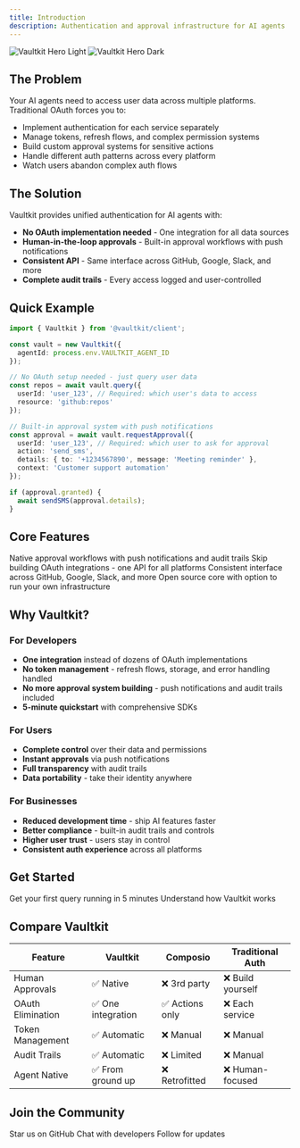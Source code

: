 ```yaml
---
title: Introduction
description: Authentication and approval infrastructure for AI agents
---
```


<img
  className="block dark:hidden"
  src="/images/hero-light.png"
  alt="Vaultkit Hero Light"
/>
<img
  className="hidden dark:block"
  src="/images/hero-dark.png"
  alt="Vaultkit Hero Dark"
/>

## The Problem

Your AI agents need to access user data across multiple platforms. Traditional OAuth forces you to:
- Implement authentication for each service separately
- Manage tokens, refresh flows, and complex permission systems
- Build custom approval systems for sensitive actions
- Handle different auth patterns across every platform
- Watch users abandon complex auth flows

## The Solution

Vaultkit provides unified authentication for AI agents with:
- **No OAuth implementation needed** - One integration for all data sources
- **Human-in-the-loop approvals** - Built-in approval workflows with push notifications
- **Consistent API** - Same interface across GitHub, Google, Slack, and more
- **Complete audit trails** - Every access logged and user-controlled

## Quick Example

```typescript
import { Vaultkit } from '@vaultkit/client';

const vault = new Vaultkit({ 
  agentId: process.env.VAULTKIT_AGENT_ID 
});

// No OAuth setup needed - just query user data
const repos = await vault.query({
  userId: 'user_123', // Required: which user's data to access
  resource: 'github:repos'
});

// Built-in approval system with push notifications
const approval = await vault.requestApproval({
  userId: 'user_123', // Required: which user to ask for approval
  action: 'send_sms',
  details: { to: '+1234567890', message: 'Meeting reminder' },
  context: 'Customer support automation'
});

if (approval.granted) {
  await sendSMS(approval.details);
}
```

## Core Features

<CardGroup cols={2}>
  <Card title="Human Approvals" icon="user-check" href="/features/human-approvals">
    Native approval workflows with push notifications and audit trails
  </Card>
  <Card title="OAuth Elimination" icon="key" href="/features/oauth-elimination">
    Skip building OAuth integrations - one API for all platforms
  </Card>
  <Card title="Cross-Platform" icon="globe" href="/features/cross-platform">
    Consistent interface across GitHub, Google, Slack, and more
  </Card>
  <Card title="Self-Hosting" icon="server" href="/features/self-hosting">
    Open source core with option to run your own infrastructure
  </Card>
</CardGroup>

## Why Vaultkit?

### For Developers
- **One integration** instead of dozens of OAuth implementations
- **No token management** - refresh flows, storage, and error handling handled
- **No more approval system building** - push notifications and audit trails included
- **5-minute quickstart** with comprehensive SDKs

### For Users
- **Complete control** over their data and permissions
- **Instant approvals** via push notifications
- **Full transparency** with audit trails
- **Data portability** - take their identity anywhere

### For Businesses
- **Reduced development time** - ship AI features faster
- **Better compliance** - built-in audit trails and controls
- **Higher user trust** - users stay in control
- **Consistent auth experience** across all platforms

## Get Started

<CardGroup cols={2}>
  <Card title="Quickstart" icon="rocket" href="/quickstart">
    Get your first query running in 5 minutes
  </Card>
  <Card title="Architecture" icon="diagram-project" href="/concepts/architecture">
    Understand how Vaultkit works
  </Card>
</CardGroup>

## Compare Vaultkit

| Feature | Vaultkit | Composio | Traditional Auth |
|---------|----------|----------|------------------|
| Human Approvals | ✅ Native | ❌ 3rd party | ❌ Build yourself |
| OAuth Elimination | ✅ One integration | ✅ Actions only | ❌ Each service |
| Token Management | ✅ Automatic | ❌ Manual | ❌ Manual |
| Audit Trails | ✅ Automatic | ❌ Limited | ❌ Manual |
| Agent Native | ✅ From ground up | ❌ Retrofitted | ❌ Human-focused |

## Join the Community

<CardGroup cols={3}>
  <Card title="GitHub" icon="github" href="https://github.com/vaultkit/vaultkit">
    Star us on GitHub
  </Card>
  <Card title="Discord" icon="discord" href="https://discord.gg/vaultkit">
    Chat with developers
  </Card>
  <Card title="Twitter" icon="twitter" href="https://twitter.com/vaultkit">
    Follow for updates
  </Card>
</CardGroup>